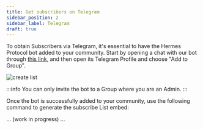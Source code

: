 ```yaml
---
title: Get subscribers on Telegram
sidebar_position: 2
sidebar_label: Telegram
draft: true
---
```


To obtain Subscribers via Telegram, it's essential to have the Hermes Protocol bot added to your community. Start by opening a chat with our bot through [this link](https://t.me/HermesProtocolBot), and then open its Telegram Profile and choose "Add to Group".

![create list](/img/broadcast/telegram-auth.png)

:::info
You can only invite the bot to a Group where you are an Admin.
:::

Once the bot is successfully added to your community, use the following command to generate the subscribe List embed:

... (work in progress) ...
